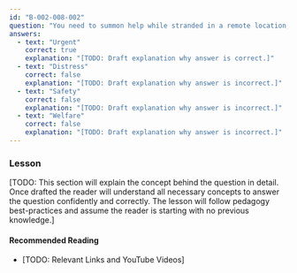 ```yaml
---
id: "B-002-008-002"
question: "You need to summon help while stranded in a remote location, but without immediate risk to life. What priority is your message?"
answers:
  - text: "Urgent"
    correct: true
    explanation: "[TODO: Draft explanation why answer is correct.]"
  - text: "Distress"
    correct: false
    explanation: "[TODO: Draft explanation why answer is incorrect.]"
  - text: "Safety"
    correct: false
    explanation: "[TODO: Draft explanation why answer is incorrect.]"
  - text: "Welfare"
    correct: false
    explanation: "[TODO: Draft explanation why answer is incorrect.]"
---
```


### Lesson

[TODO: This section will explain the concept behind the question in detail. Once drafted the reader will understand all necessary concepts to answer the question confidently and correctly. The lesson will follow pedagogy best-practices and assume the reader is starting with no previous knowledge.]

#### Recommended Reading

- [TODO: Relevant Links and YouTube Videos]
